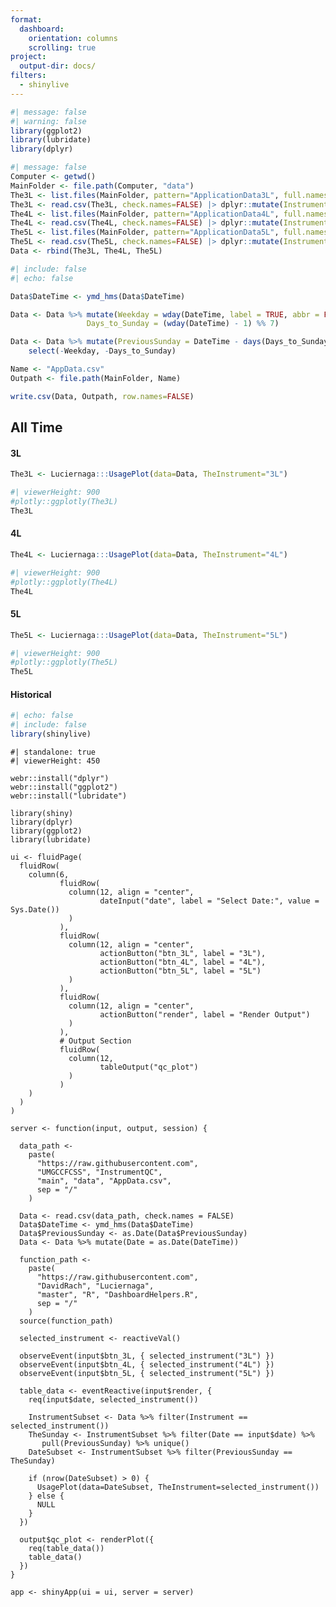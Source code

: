 ```yaml
---
format:
  dashboard:
    orientation: columns
    scrolling: true
project:
  output-dir: docs/
filters: 
  - shinylive
---
```

```r
#| message: false
#| warning: false
library(ggplot2)
library(lubridate)
library(dplyr)
```

```r
#| message: false
Computer <- getwd()
MainFolder <- file.path(Computer, "data")
The3L <- list.files(MainFolder, pattern="ApplicationData3L", full.names=TRUE, recursive=TRUE)
The3L <- read.csv(The3L, check.names=FALSE) |> dplyr::mutate(Instrument = "3L")
The4L <- list.files(MainFolder, pattern="ApplicationData4L", full.names=TRUE, recursive=TRUE)
The4L <- read.csv(The4L, check.names=FALSE) |> dplyr::mutate(Instrument = "4L")
The5L <- list.files(MainFolder, pattern="ApplicationData5L", full.names=TRUE, recursive=TRUE)
The5L <- read.csv(The5L, check.names=FALSE) |> dplyr::mutate(Instrument = "5L")
Data <- rbind(The3L, The4L, The5L)
```

```r
#| include: false
#| echo: false

Data$DateTime <- ymd_hms(Data$DateTime)

Data <- Data %>% mutate(Weekday = wday(DateTime, label = TRUE, abbr = FALSE),
                 Days_to_Sunday = (wday(DateTime) - 1) %% 7)

Data <- Data %>% mutate(PreviousSunday = DateTime - days(Days_to_Sunday)) %>%
    select(-Weekday, -Days_to_Sunday)

Name <- "AppData.csv"
Outpath <- file.path(MainFolder, Name)

write.csv(Data, Outpath, row.names=FALSE)
```

## All Time {.tabset}

#### 3L

```r
The3L <- Luciernaga:::UsagePlot(data=Data, TheInstrument="3L")
```

```r
#| viewerHeight: 900
#plotly::ggplotly(The3L)
The3L
```

#### 4L

```r
The4L <- Luciernaga:::UsagePlot(data=Data, TheInstrument="4L")
```

```r
#| viewerHeight: 900
#plotly::ggplotly(The4L)
The4L
```

#### 5L

```r
The5L <- Luciernaga:::UsagePlot(data=Data, TheInstrument="5L")
```

```r
#| viewerHeight: 900
#plotly::ggplotly(The5L)
The5L
```

#### Historical

```r
#| echo: false
#| include: false
library(shinylive)
```

```shinylive-r
#| standalone: true
#| viewerHeight: 450

webr::install("dplyr")
webr::install("ggplot2")
webr::install("lubridate")

library(shiny)
library(dplyr)
library(ggplot2)
library(lubridate)

ui <- fluidPage(
  fluidRow(
    column(6,
           fluidRow(
             column(12, align = "center",
                    dateInput("date", label = "Select Date:", value = Sys.Date())
             )
           ),
           fluidRow(
             column(12, align = "center",
                    actionButton("btn_3L", label = "3L"),
                    actionButton("btn_4L", label = "4L"),
                    actionButton("btn_5L", label = "5L")
             )
           ),
           fluidRow(
             column(12, align = "center",
                    actionButton("render", label = "Render Output")
             )
           ),
           # Output Section
           fluidRow(
             column(12,
                    tableOutput("qc_plot")
             )
           )
    )
  )
)

server <- function(input, output, session) {
  
  data_path <-                                                
    paste(                                                  
      "https://raw.githubusercontent.com",                  
      "UMGCCFCSS", "InstrumentQC",                   
      "main", "data", "AppData.csv",                              
      sep = "/"                                             
    ) 
  
  Data <- read.csv(data_path, check.names = FALSE)
  Data$DateTime <- ymd_hms(Data$DateTime)
  Data$PreviousSunday <- as.Date(Data$PreviousSunday) 
  Data <- Data %>% mutate(Date = as.Date(DateTime))
  
  function_path <-                                               
    paste(                                                  
      "https://raw.githubusercontent.com",                  
      "DavidRach", "Luciernaga",                   
      "master", "R", "DashboardHelpers.R",                              
      sep = "/"                                             
    )
  source(function_path)
  
  selected_instrument <- reactiveVal()
  
  observeEvent(input$btn_3L, { selected_instrument("3L") })
  observeEvent(input$btn_4L, { selected_instrument("4L") })
  observeEvent(input$btn_5L, { selected_instrument("5L") })

  table_data <- eventReactive(input$render, {
    req(input$date, selected_instrument())
    
    InstrumentSubset <- Data %>% filter(Instrument == selected_instrument())
    TheSunday <- InstrumentSubset %>% filter(Date == input$date) %>%
       pull(PreviousSunday) %>% unique()
    DateSubset <- InstrumentSubset %>% filter(PreviousSunday == TheSunday)
    
    if (nrow(DateSubset) > 0) {
      UsagePlot(data=DateSubset, TheInstrument=selected_instrument())
    } else {
      NULL
    }
  })

  output$qc_plot <- renderPlot({
    req(table_data())
    table_data()
  })
}

app <- shinyApp(ui = ui, server = server)
```